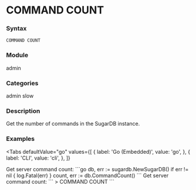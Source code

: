 
# COMMAND COUNT

### Syntax
```
COMMAND COUNT
```

### Module
<span className="acl-category">admin</span>

### Categories
<span className="acl-category">admin</span>
<span className="acl-category">slow</span>

### Description
Get the number of commands in the SugarDB instance.

### Examples

<Tabs
  defaultValue="go"
  values={[
    { label: 'Go (Embedded)', value: 'go', },
    { label: 'CLI', value: 'cli', },
  ]}
>
  <TabItem value="go">
    Get server command count:
    ```go
    db, err := sugardb.NewSugarDB()
    if err != nil {
      log.Fatal(err)
    }
    count, err := db.CommandCount()
    ```
  </TabItem>
  <TabItem value="cli">
    Get server command count:
    ```
    > COMMAND COUNT
    ```  
  </TabItem>
</Tabs>
